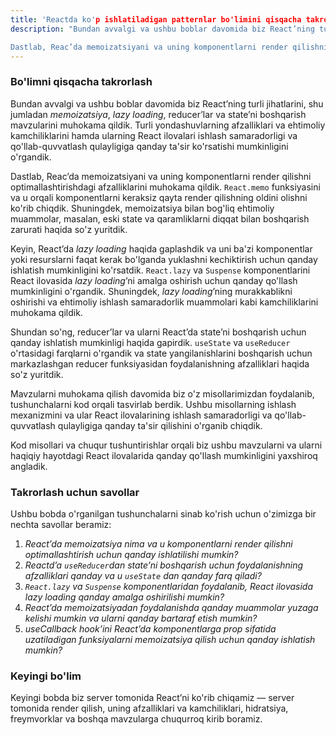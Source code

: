 ```yaml
---
title: 'Reactda ko'p ishlatiladigan patternlar bo'limini qisqacha takrorlash'
description: "Bundan avvalgi va ushbu boblar davomida biz React’ning turli jihatlarini, shu jumladan _memoizatsiya_, _lazy loading_, reducer’lar va state’ni boshqarish mavzularini muhokama qildik. Turli yondashuvlarning afzalliklari va ehtimoliy kamchiliklarini hamda ularning React ilovalari ishlash samaradorligi va qo'llab-quvvatlash qulayligiga qanday ta'sir ko'rsatishi mumkinligini o'rgandik.

Dastlab, Reac’da memoizatsiyani va uning komponentlarni render qilishni optimallashtirishdagi afzalliklarini muhokama qildik. `React.memo` funksiyasini va u orqali komponentlarni keraksiz qayta render qilishning oldini olishni ko'rib chiqdik. Shuningdek, memoizatsiya bilan bog'liq ehtimoliy muammolar, masalan, eski state va qaramliklarni diqqat bilan boshqarish zarurati haqida so'z yuritdik."
---
```


### Bo'limni qisqacha takrorlash

Bundan avvalgi va ushbu boblar davomida biz React’ning turli jihatlarini, shu jumladan _memoizatsiya_, _lazy loading_, reducer’lar va state’ni boshqarish mavzularini muhokama qildik. Turli yondashuvlarning afzalliklari va ehtimoliy kamchiliklarini hamda ularning React ilovalari ishlash samaradorligi va qo'llab-quvvatlash qulayligiga qanday ta'sir ko'rsatishi mumkinligini o'rgandik.

Dastlab, Reac’da memoizatsiyani va uning komponentlarni render qilishni optimallashtirishdagi afzalliklarini muhokama qildik. `React.memo` funksiyasini va u orqali komponentlarni keraksiz qayta render qilishning oldini olishni ko'rib chiqdik. Shuningdek, memoizatsiya bilan bog'liq ehtimoliy muammolar, masalan, eski state va qaramliklarni diqqat bilan boshqarish zarurati haqida so'z yuritdik.

Keyin, React’da _lazy loading_ haqida gaplashdik va uni ba'zi komponentlar yoki resurslarni faqat kerak bo'lganda yuklashni kechiktirish uchun qanday ishlatish mumkinligini ko'rsatdik. `React.lazy` va `Suspense` komponentlarini React ilovasida _lazy loading_’ni amalga oshirish uchun qanday qo'llash mumkinligini o'rgandik. Shuningdek, _lazy loading_’ning murakkablikni oshirishi va ehtimoliy ishlash samaradorlik muammolari kabi kamchiliklarini muhokama qildik.

Shundan so'ng, reducer’lar va ularni React’da state’ni boshqarish uchun qanday ishlatish mumkinligi haqida gapirdik. `useState` va `useReducer` o'rtasidagi farqlarni o'rgandik va state yangilanishlarini boshqarish uchun markazlashgan reducer funksiyasidan foydalanishning afzalliklari haqida so'z yuritdik.

Mavzularni muhokama qilish davomida biz o'z misollarimizdan foydalanib, tushunchalarni kod orqali tasvirlab berdik. Ushbu misollarning ishlash mexanizmini va ular React ilovalarining ishlash samaradorligi va qo'llab-quvvatlash qulayligiga qanday ta'sir qilishini o'rganib chiqdik.

Kod misollari va chuqur tushuntirishlar orqali biz ushbu mavzularni va ularni haqiqiy hayotdagi React ilovalarida qanday qo'llash mumkinligini yaxshiroq angladik.

### Takrorlash uchun savollar

Ushbu bobda o'rganilgan tushunchalarni sinab ko'rish uchun o'zimizga bir nechta savollar beramiz:

1. _React’da memoizatsiya nima va u komponentlarni render qilishni optimallashtirish uchun qanday ishlatilishi mumkin?_
2. _Reactd’a `useReducer`dan state’ni boshqarish uchun foydalanishning afzalliklari qanday va u `useState` dan qanday farq qiladi?_
3. _`React.lazy` va `Suspense` komponentlaridan foydalanib, React ilovasida lazy loading qanday amalga oshirilishi mumkin?_
4. _React’da memoizatsiyadan foydalanishda qanday muammolar yuzaga kelishi mumkin va ularni qanday bartaraf etish mumkin?_
5. _useCallback hook’ini React’da komponentlarga prop sifatida uzatiladigan funksiyalarni memoizatsiya qilish uchun qanday ishlatish mumkin?_

### Keyingi bo'lim

Keyingi bobda biz server tomonida React’ni ko'rib chiqamiz — server tomonida render qilish, uning afzalliklari va kamchiliklari, hidratsiya, freymvorklar va boshqa mavzularga chuqurroq kirib boramiz.
